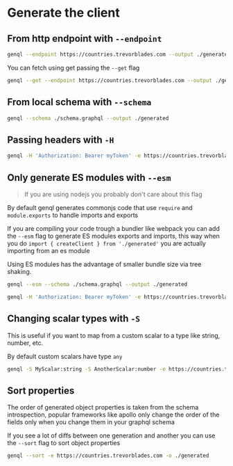 # Generate the client

## From http endpoint with `--endpoint`

```bash
genql --endpoint https://countries.trevorblades.com --output ./generated
```

You can fetch using get passing the `--get` flag

```bash
genql --get --endpoint https://countries.trevorblades.com --output ./generated
```

## From local schema with `--schema`

```bash
genql --schema ./schema.graphql --output ./generated
```

## Passing headers with `-H`

```bash
genql -H 'Authorization: Bearer myToken' -e https://countries.trevorblades.com -o ./generated
```

## Only generate ES modules with `--esm`

> If you are using nodejs you probably don't care about this flag

By default genql generates commonjs code that use `require` and `module.exports` to handle imports and exports

If you are compiling your code trough a bundler like webpack you can add the `--esm` flag to generate ES modules exports and imports, this way when you do `import { createClient } from './generated'` you are actually importing from an es module

Using ES modules has the advantage of smaller bundle size via tree shaking.

```bash
genql --esm --schema ./schema.graphql --output ./generated
```

```bash
genql -H 'Authorization: Bearer myToken' -e https://countries.trevorblades.com -o ./generated
```

## Changing scalar types with `-S`

This is useful if you want to map from a custom scalar to a type like string, number, etc.

By default custom scalars have type `any`

```bash
genql -S MyScalar:string -S AnotherScalar:number -e https://countries.trevorblades.com -o ./generated
```

## Sort properties

The order of generated object properties is taken from the schema introspection, popular frameworks like apollo only change the order of the fields only when you change them in your graphql schema

If you see a lot of diffs between one generation and another you can use the `--sort` flag to sort object properties

```bash
genql --sort -e https://countries.trevorblades.com -o ./generated
```
